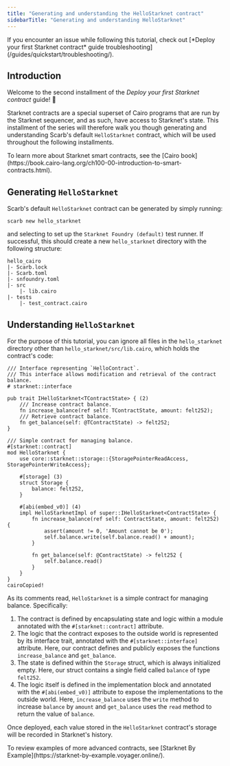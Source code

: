 ```yaml
---
title: "Generating and understanding the HelloStarknet contract"
sidebarTitle: "Generating and understanding HelloStarknet"
---
```


<Warning>
If you encounter an issue while following this tutorial, check out [*Deploy your first Starknet contract* guide troubleshooting](/guides/quickstart/troubleshooting/).
</Warning>

## Introduction

Welcome to the second installment of the *Deploy your first Starknet contract* guide! 🥇

Starknet contracts are a special superset of Cairo programs that are run by the Starknet sequencer, and as such, have access to Starknet's state. This installment of the series will therefore walk you though generating and understanding Scarb's default `HelloStarknet` contract, which will be used throughout the following installments.

<Tip>
To learn more about Starknet smart contracts, see the [Cairo book](https://book.cairo-lang.org/ch100-00-introduction-to-smart-contracts.html).
</Tip>

## Generating `HelloStarknet`

Scarb's default `HelloStarknet` contract can be generated by simply running:

```shell
scarb new hello_starknet

```

and selecting to set up the `Starknet Foundry (default)` test runner. If successful, this should create a new `hello_starknet` directory with the following structure:

```
hello_cairo
|- Scarb.lock
|- Scarb.toml
|- snfoundry.toml
|- src
    |- lib.cairo
|- tests
    |- test_contract.cairo

```

## Understanding `HelloStarknet`

For the purpose of this tutorial, you can ignore all files in the `hello_starknet` directory other than `hello_starknet/src/lib.cairo`, which holds the contract's code:

```cairo
/// Interface representing `HelloContract`.
/// This interface allows modification and retrieval of the contract balance.
# starknet::interface

pub trait IHelloStarknet<TContractState> { (2)
    /// Increase contract balance.
    fn increase_balance(ref self: TContractState, amount: felt252);
    /// Retrieve contract balance.
    fn get_balance(self: @TContractState) -> felt252;
}

/// Simple contract for managing balance.
#[starknet::contract]
mod HelloStarknet {
    use core::starknet::storage::{StoragePointerReadAccess, StoragePointerWriteAccess};

    #[storage] (3)
    struct Storage {
        balance: felt252,
    }

    #[abi(embed_v0)] (4)
    impl HelloStarknetImpl of super::IHelloStarknet<ContractState> {
        fn increase_balance(ref self: ContractState, amount: felt252) {
            assert(amount != 0, 'Amount cannot be 0');
            self.balance.write(self.balance.read() + amount);
        }

        fn get_balance(self: @ContractState) -> felt252 {
            self.balance.read()
        }
    }
}
cairoCopied!
```

As its comments read, `HelloStarknet` is a simple contract for managing balance. Specifically:

1. The contract is defined by encapsulating state and logic within a module annotated with the `#[starknet::contract]` attribute.
2. The logic that the contract exposes to the outside world is represented by its interface trait, annotated with the `#[starknet::interface]` attribute. Here, our contract defines and publicly exposes the functions `increase_balance` and `get_balance`.
3. The state is defined within the `Storage` struct, which is always initialized empty. Here, our struct contains a single field called `balance` of type `felt252`.
4. The logic itself is defined in the implementation block and annotated with the `#[abi(embed_v0)]` attribute to expose the implementations to the outside world. Here, `increase_balance` uses the `write` method to increase `balance` by `amount` and `get_balance` uses the `read` method to return the value of `balance`.

Once deployed, each value stored in the `HelloStarknet` contract's storage will be recorded in Starknet's history.

<Tip>
To review examples of more advanced contracts, see [Starknet By Example](https://starknet-by-example.voyager.online/).
</Tip>